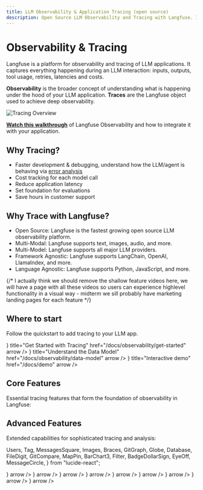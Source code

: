 ```yaml
---
title: LLM Observability & Application Tracing (open source)
description: Open Source LLM Observability and Tracing with Langfuse. Integrates with OpenAI, LlamaIndex, LangChain, Python Decorators and more.
---
```


# Observability & Tracing

Langfuse is a platform for observability and tracing of LLM applications. It captures everything happening during an LLM interaction: inputs, outputs, tool usage, retries, latencies and costs.

**Observability** is the broader concept of understanding what is happening under the hood of your LLM application. **Traces** are the Langfuse object used to achieve deep observability.

<Frame border fullWidth>
  <img src="/images/docs/tracing-overview.png" alt="Tracing Overview" />
</Frame>

<Callout type="info" emoji="🎥">

[**Watch this walkthrough**](/watch-demo?tab=observability) of Langfuse Observability and how to integrate it with your application.

</Callout>

## Why Tracing?

- Faster development & debugging, understand how the LLM/agent is behaving via [error analysis](/blog/2025-08-29-error-analysis-to-evaluate-llm-applications)
- Cost tracking for each model call
- Reduce application latency
- Set foundation for evaluations
- Save hours in customer support

## Why Trace with Langfuse?

- Open Source: Langfuse is the fastest growing open source LLM observability platform.
- Multi-Modal: Langfuse supports text, images, audio, and more.
- Multi-Model: Langfuse supports all major LLM providers.
- Framework Agnostic: Langfuse supports LangChain, OpenAI, LlamaIndex, and more.
- Language Agnostic: Langfuse supports Python, JavaScript, and more.

{/* I actually think we should remove the shallow feature videos here, we will have a page with all these videos so users can experience highlevel functionality in a visual way - midterm we sill probably have marketing landing pages for each feature */}

## Where to start

Follow the quickstart to add tracing to your LLM app.


<Cards num={1}>
  <Card
    icon={<Rocket size="24" />}
    title="Get Started with Tracing"
    href="/docs/observability/get-started"
    arrow
  />
  <Card
    icon={<Database size="24" />}
    title="Understand the Data Model"
    href="/docs/observability/data-model"
    arrow
  />
  <Card
    icon={<Joystick size="24" />}
    title="Interactive demo"
    href="/docs/demo"
    arrow
  />
</Cards>

## Core Features

Essential tracing features that form the foundation of observability in Langfuse:


<ObservabilityCoreFeatures />

## Advanced Features

Extended capabilities for sophisticated tracing and analysis:

  Users,
  Tag,
  MessagesSquare,
  Images,
  Braces,
  GitGraph,
  Globe,
  Database,
  FileDigit,
  GitCompare,
  MapPin,
  BarChart3,
  Filter,
  BadgeDollarSign,
  EyeOff,
  MessageCircle,
} from "lucide-react";

<Cards num={2}>
  <Card
    title="Log Levels"
    href="/docs/observability/features/log-levels"
    icon={<BarChart3 />}
    arrow
  />
  <Card
    title="Multi-Modality"
    href="/docs/observability/features/multi-modality"
    icon={<Images />}
    arrow
  />
  <Card
    title="Releases & Versioning"
    href="/docs/observability/features/releases-and-versioning"
    icon={<GitGraph />}
    arrow
  />
  <Card
    title="Trace URLs"
    href="/docs/observability/features/url"
    icon={<Globe />}
    arrow
  />
  <Card
    title="Agent Graphs"
    href="/docs/observability/features/agent-graphs"
    icon={<GitCompare />}
    arrow
  />
  <Card
    title="Sampling"
    href="/docs/observability/features/sampling"
    icon={<Filter />}
    arrow
  />
  <Card
    title="Token & Cost Tracking"
    href="/docs/observability/features/token-and-cost-tracking"
    icon={<BadgeDollarSign />}
    arrow
  />
  <Card
    title="Masking"
    href="/docs/observability/features/masking"
    icon={<EyeOff />}
    arrow
  />
  <Card
    title="Comments"
    href="/docs/observability/features/comments"
    icon={<MessageCircle />}
    arrow
  />
</Cards>
